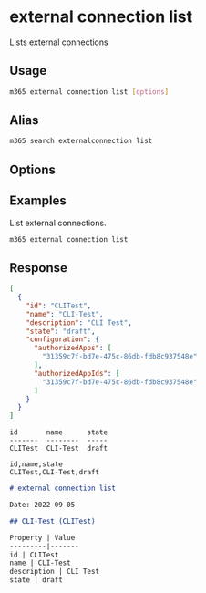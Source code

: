 
# external connection list

Lists external connections

## Usage

```sh
m365 external connection list [options]
```

## Alias

```sh
m365 search externalconnection list
```

## Options

<Global />

## Examples

List external connections.

```sh
m365 external connection list
```

## Response

<Tabs>
  <TabItem value="JSON">

  ```json
  [
    {
      "id": "CLITest",
      "name": "CLI-Test",
      "description": "CLI Test",
      "state": "draft",
      "configuration": {
        "authorizedApps": [
          "31359c7f-bd7e-475c-86db-fdb8c937548e"
        ],
        "authorizedAppIds": [
          "31359c7f-bd7e-475c-86db-fdb8c937548e"
        ]
      }
    }
  ]
  ```

  </TabItem>
  <TabItem value="Text">

  ```text
  id       name      state
  -------  --------  -----
  CLITest  CLI-Test  draft
  ```

  </TabItem>
  <TabItem value="CSV">

  ```csv
  id,name,state
  CLITest,CLI-Test,draft
  ```

  </TabItem>
  <TabItem value="Markdown">

  ```md
  # external connection list

  Date: 2022-09-05

  ## CLI-Test (CLITest)

  Property | Value
  ---------|-------
  id | CLITest
  name | CLI-Test
  description | CLI Test
  state | draft
  ```

  </TabItem>
</Tabs>
